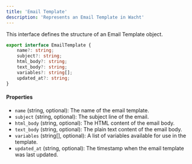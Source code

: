 ```yaml
---
title: 'Email Template'
description: 'Represents an Email Template in Wacht'
---
```


This interface defines the structure of an Email Template object.

```typescript
export interface EmailTemplate {
    name?: string;
    subject?: string;
    html_body?: string;
    text_body?: string;
    variables?: string[];
    updated_at?: string;
}
```

#### Properties

- `name` (string, optional): The name of the email template.
- `subject` (string, optional): The subject line of the email.
- `html_body` (string, optional): The HTML content of the email body.
- `text_body` (string, optional): The plain text content of the email body.
- `variables` (string[], optional): A list of variables available for use in the template.
- `updated_at` (string, optional): The timestamp when the email template was last updated.

